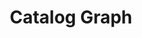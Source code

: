 ---
title: 'Catalog Graph'
description: 'Visualize your entire architectural landscape at a glance, enabling platform leads to effectively manage and understand organizational resources.'
icon: 'sitemap'
---